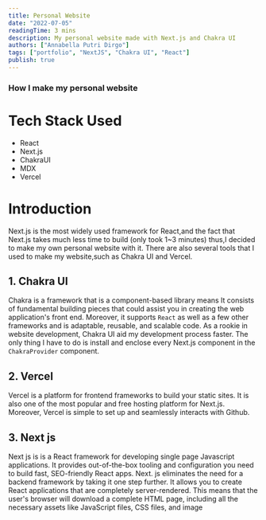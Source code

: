 ```yaml
---
title: Personal Website
date: "2022-07-05"
readingTime: 3 mins
description: My personal website made with Next.js and Chakra UI
authors: ["Annabella Putri Dirgo"]
tags: ["portfolio", "NextJS", "Chakra UI", "React"]
publish: true
---
```


### How I make my personal website

# Tech Stack Used

- React
- Next.js
- ChakraUI
- MDX
- Vercel

# Introduction

Next.js is the most widely used framework for React,and the fact that Next.js takes much less time to build (only took 1~3 minutes) thus,I decided to make my own personal website with it.
There are also several tools that I used to make my website,such as Chakra UI and Vercel.

## 1. Chakra UI

Chakra is a framework that is a component-based library means It consists of fundamental building pieces that could assist you in creating the web application's front end.
Moreover, it supports `React` as well as a few other frameworks and is adaptable, reusable, and scalable code. As a rookie in website development, Chakra UI aid my development process faster.
The only thing I have to do is install and enclose every Next.js component in the `ChakraProvider` component.

## 2. Vercel

Vercel is a platform for frontend frameworks to build your static sites. It is also one of the most popular and free hosting platform for Next.js. Moreover, Vercel is simple to set up and seamlessly interacts with Github.

## 3. Next js

Next js is is a React framework for developing single page Javascript applications. It provides out-of-the-box tooling and configuration you need to build fast, SEO-friendly React apps. Next. js eliminates the need for a backend framework by taking it one step further. It allows you to create React applications that are completely server-rendered. This means that the user's browser will download a complete HTML page, including all the necessary assets like JavaScript files, CSS files, and image
